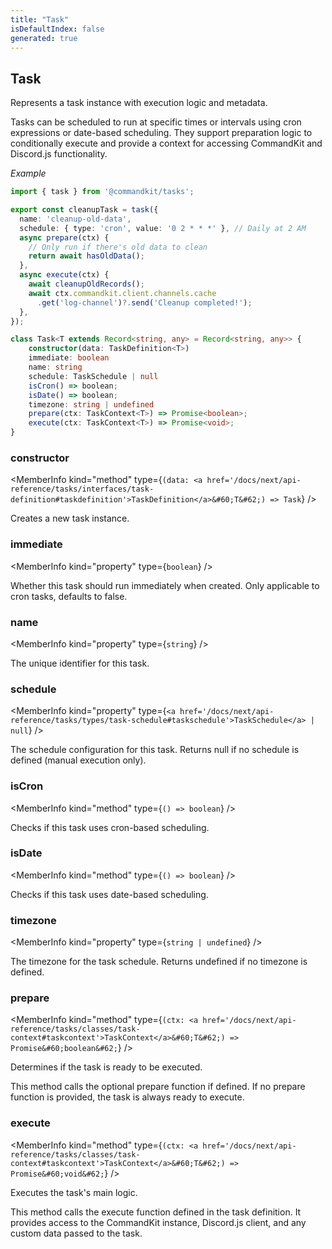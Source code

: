 ```yaml
---
title: "Task"
isDefaultIndex: false
generated: true
---
```



<!-- This file was generated from the CommandKit source. Do not modify. Instead, re-run the "docgen" script -->


## Task

<GenerationInfo sourceFile="packages/tasks/src/task.ts" sourceLine="30" packageName="@commandkit/tasks" />

Represents a task instance with execution logic and metadata.

Tasks can be scheduled to run at specific times or intervals using cron expressions
or date-based scheduling. They support preparation logic to conditionally execute
and provide a context for accessing CommandKit and Discord.js functionality.



*Example*

```ts
import { task } from '@commandkit/tasks';

export const cleanupTask = task({
  name: 'cleanup-old-data',
  schedule: { type: 'cron', value: '0 2 * * *' }, // Daily at 2 AM
  async prepare(ctx) {
    // Only run if there's old data to clean
    return await hasOldData();
  },
  async execute(ctx) {
    await cleanupOldRecords();
    await ctx.commandkit.client.channels.cache
      .get('log-channel')?.send('Cleanup completed!');
  },
});
```

```ts title="Signature"
class Task<T extends Record<string, any> = Record<string, any>> {
    constructor(data: TaskDefinition<T>)
    immediate: boolean
    name: string
    schedule: TaskSchedule | null
    isCron() => boolean;
    isDate() => boolean;
    timezone: string | undefined
    prepare(ctx: TaskContext<T>) => Promise<boolean>;
    execute(ctx: TaskContext<T>) => Promise<void>;
}
```

<div className="members-wrapper">

### constructor

<MemberInfo kind="method" type={`(data: <a href='/docs/next/api-reference/tasks/interfaces/task-definition#taskdefinition'>TaskDefinition</a>&#60;T&#62;) => Task`}   />

Creates a new task instance.
### immediate

<MemberInfo kind="property" type={`boolean`}   />

Whether this task should run immediately when created.
Only applicable to cron tasks, defaults to false.
### name

<MemberInfo kind="property" type={`string`}   />

The unique identifier for this task.
### schedule

<MemberInfo kind="property" type={`<a href='/docs/next/api-reference/tasks/types/task-schedule#taskschedule'>TaskSchedule</a> | null`}   />

The schedule configuration for this task.
Returns null if no schedule is defined (manual execution only).
### isCron

<MemberInfo kind="method" type={`() => boolean`}   />

Checks if this task uses cron-based scheduling.
### isDate

<MemberInfo kind="method" type={`() => boolean`}   />

Checks if this task uses date-based scheduling.
### timezone

<MemberInfo kind="property" type={`string | undefined`}   />

The timezone for the task schedule.
Returns undefined if no timezone is defined.
### prepare

<MemberInfo kind="method" type={`(ctx: <a href='/docs/next/api-reference/tasks/classes/task-context#taskcontext'>TaskContext</a>&#60;T&#62;) => Promise&#60;boolean&#62;`}   />

Determines if the task is ready to be executed.

This method calls the optional prepare function if defined. If no prepare
function is provided, the task is always ready to execute.
### execute

<MemberInfo kind="method" type={`(ctx: <a href='/docs/next/api-reference/tasks/classes/task-context#taskcontext'>TaskContext</a>&#60;T&#62;) => Promise&#60;void&#62;`}   />

Executes the task's main logic.

This method calls the execute function defined in the task definition.
It provides access to the CommandKit instance, Discord.js client, and
any custom data passed to the task.


</div>

